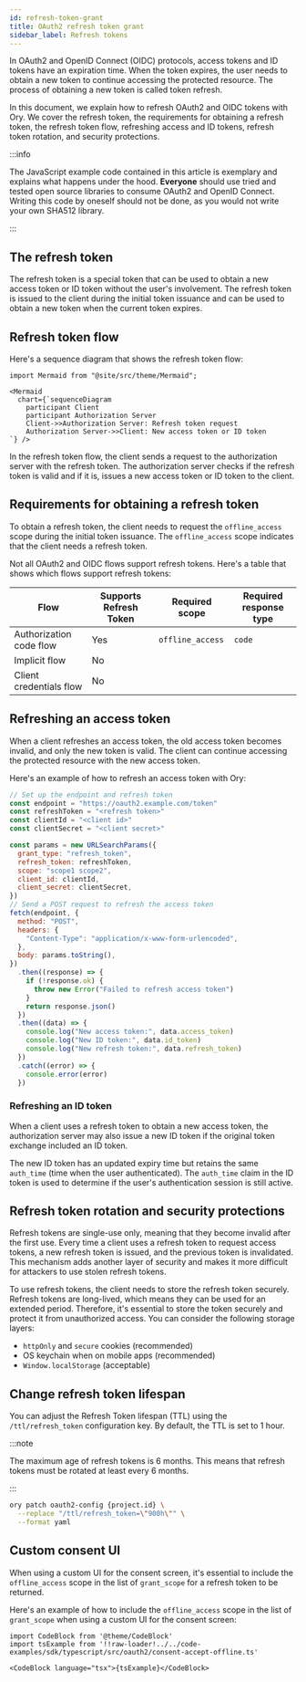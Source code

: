 ```yaml
---
id: refresh-token-grant
title: OAuth2 refresh token grant
sidebar_label: Refresh tokens
---
```


In OAuth2 and OpenID Connect (OIDC) protocols, access tokens and ID tokens have an expiration time. When the token expires, the
user needs to obtain a new token to continue accessing the protected resource. The process of obtaining a new token is called
token refresh.

In this document, we explain how to refresh OAuth2 and OIDC tokens with Ory. We cover the refresh token, the requirements for
obtaining a refresh token, the refresh token flow, refreshing access and ID tokens, refresh token rotation, and security
protections.

:::info

The JavaScript example code contained in this article is exemplary and explains what happens under the hood. **Everyone** should
use tried and tested open source libraries to consume OAuth2 and OpenID Connect. Writing this code by oneself should not be done,
as you would not write your own SHA512 library.

:::

## The refresh token

The refresh token is a special token that can be used to obtain a new access token or ID token without the user's involvement. The
refresh token is issued to the client during the initial token issuance and can be used to obtain a new token when the current
token expires.

## Refresh token flow

Here's a sequence diagram that shows the refresh token flow:

```mdx-code-block
import Mermaid from "@site/src/theme/Mermaid";

<Mermaid
  chart={`sequenceDiagram
    participant Client
    participant Authorization Server
    Client->>Authorization Server: Refresh token request
    Authorization Server->>Client: New access token or ID token
`} />
```

In the refresh token flow, the client sends a request to the authorization server with the refresh token. The authorization server
checks if the refresh token is valid and if it is, issues a new access token or ID token to the client.

## Requirements for obtaining a refresh token

To obtain a refresh token, the client needs to request the `offline_access` scope during the initial token issuance. The
`offline_access` scope indicates that the client needs a refresh token.

Not all OAuth2 and OIDC flows support refresh tokens. Here's a table that shows which flows support refresh tokens:

| Flow                    | Supports Refresh Token | Required scope   | Required response type |
| ----------------------- | ---------------------- | ---------------- | ---------------------- |
| Authorization code flow | Yes                    | `offline_access` | `code`                 |
| Implicit flow           | No                     |                  |                        |
| Client credentials flow | No                     |                  |                        |

## Refreshing an access token

When a client refreshes an access token, the old access token becomes invalid, and only the new token is valid. The client can
continue accessing the protected resource with the new access token.

Here's an example of how to refresh an access token with Ory:

```js
// Set up the endpoint and refresh token
const endpoint = "https://oauth2.example.com/token"
const refreshToken = "<refresh token>"
const clientId = "<client id>"
const clientSecret = "<client secret>"

const params = new URLSearchParams({
  grant_type: "refresh_token",
  refresh_token: refreshToken,
  scope: "scope1 scope2",
  client_id: clientId,
  client_secret: clientSecret,
})
// Send a POST request to refresh the access token
fetch(endpoint, {
  method: "POST",
  headers: {
    "Content-Type": "application/x-www-form-urlencoded",
  },
  body: params.toString(),
})
  .then((response) => {
    if (!response.ok) {
      throw new Error("Failed to refresh access token")
    }
    return response.json()
  })
  .then((data) => {
    console.log("New access token:", data.access_token)
    console.log("New ID token:", data.id_token)
    console.log("New refresh token:", data.refresh_token)
  })
  .catch((error) => {
    console.error(error)
  })
```

### Refreshing an ID token

When a client uses a refresh token to obtain a new access token, the authorization server may also issue a new ID token if the
original token exchange included an ID token.

The new ID token has an updated expiry time but retains the same `auth_time` (time when the user authenticated). The `auth_time`
claim in the ID token is used to determine if the user's authentication session is still active.

## Refresh token rotation and security protections

Refresh tokens are single-use only, meaning that they become invalid after the first use. Every time a client uses a refresh token
to request access tokens, a new refresh token is issued, and the previous token is invalidated. This mechanism adds another layer
of security and makes it more difficult for attackers to use stolen refresh tokens.

To use refresh tokens, the client needs to store the refresh token securely. Refresh tokens are long-lived, which means they can
be used for an extended period. Therefore, it's essential to store the token securely and protect it from unauthorized access. You
can consider the following storage layers:

- `httpOnly` and `secure` cookies (recommended)
- OS keychain when on mobile apps (recommended)
- `Window.localStorage` (acceptable)

## Change refresh token lifespan

You can adjust the Refresh Token lifespan (TTL) using the `/ttl/refresh_token` configuration key. By default, the TTL is set to 1
hour.

:::note

The maximum age of refresh tokens is 6 months. This means that refresh tokens must be rotated at least every 6 months.

:::

```bash
ory patch oauth2-config {project.id} \
  --replace "/ttl/refresh_token=\"900h\"" \
  --format yaml
```

## Custom consent UI

When using a custom UI for the consent screen, it's essential to include the `offline_access` scope in the list of `grant_scope`
for a refresh token to be returned.

Here's an example of how to include the `offline_access` scope in the list of `grant_scope` when using a custom UI for the consent
screen:

```mdx-code-block
import CodeBlock from '@theme/CodeBlock'
import tsExample from '!!raw-loader!../../code-examples/sdk/typescript/src/oauth2/consent-accept-offline.ts'

<CodeBlock language="tsx">{tsExample}</CodeBlock>
```
